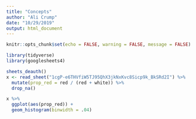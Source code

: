 ```yaml
---
title: "Concepts"
author: "Ali Crump"
date: "10/29/2019"
output: html_document
---
```


```r
knitr::opts_chunk$set(echo = FALSE, warning = FALSE, message = FALSE)

library(tidyverse)
library(googlesheets4)
```


```r
sheets_deauth()
x <- read_sheet("1cgP-e6THVfiW5TJ95QhX3jkNxKvc8Sicp9k_BkSRd2I") %>% 
  mutate(prop_red = red / (red + white)) %>% 
  drop_na()
```

```r
x %>% 
  ggplot(aes(prop_red)) +
  geom_histogram(binwidth = .04)
```

